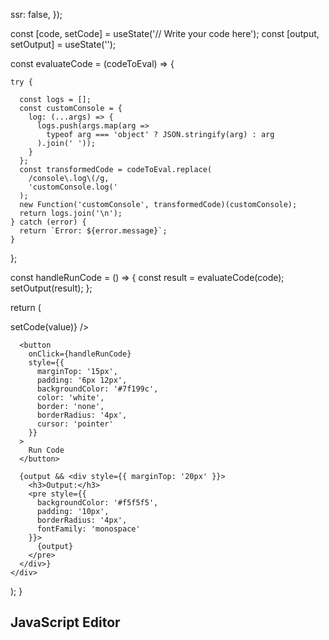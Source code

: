 
  ssr: false,
});

  const [code, setCode] = useState('// Write your code here');
  const [output, setOutput] = useState('');

const evaluateCode = (codeToEval) => {

    try {

      const logs = [];
      const customConsole = {
        log: (...args) => {
          logs.push(args.map(arg =>
            typeof arg === 'object' ? JSON.stringify(arg) : arg
          ).join(' '));
        }
      };
      const transformedCode = codeToEval.replace(
        /console\.log\(/g,
        'customConsole.log('
      );
      new Function('customConsole', transformedCode)(customConsole);
      return logs.join('\n');
    } catch (error) {
      return `Error: ${error.message}`;
    }

};

const handleRunCode = () => {
const result = evaluateCode(code);
setOutput(result);
};

return (

  <div>
    <DynamicEditor
      value={code}
      onChange={(value) => setCode(value)}
      />

      <button
        onClick={handleRunCode}
        style={{
          marginTop: '15px',
          padding: '6px 12px',
          backgroundColor: '#7f199c',
          color: 'white',
          border: 'none',
          borderRadius: '4px',
          cursor: 'pointer'
        }}
      >
        Run Code
      </button>

      {output && <div style={{ marginTop: '20px' }}>
        <h3>Output:</h3>
        <pre style={{
          backgroundColor: '#f5f5f5',
          padding: '10px',
          borderRadius: '4px',
          fontFamily: 'monospace'
        }}>
          {output}
        </pre>
      </div>}
    </div>

);
}

## JavaScript Editor

<CodePractice />
